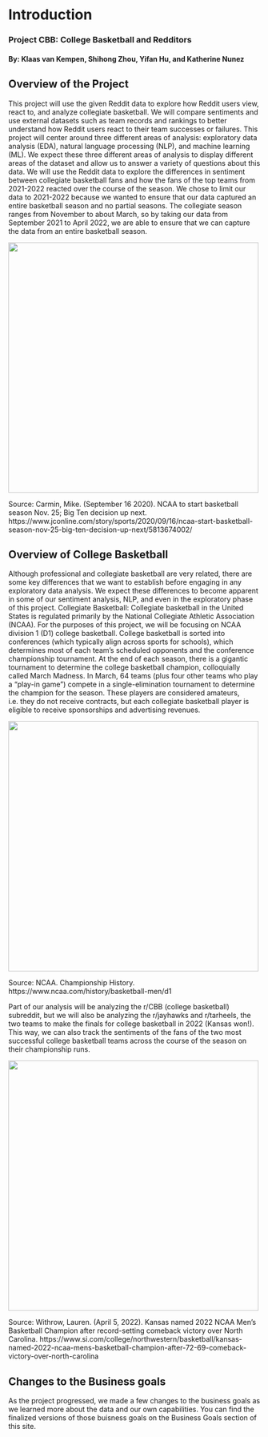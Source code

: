 # Introduction

### Project CBB: College Basketball and Redditors
#### By: Klaas van Kempen, Shihong Zhou, Yifan Hu, and Katherine Nunez

## Overview of the Project

This project will use the given Reddit data to explore how Reddit users view, react to, and analyze collegiate basketball. We will compare sentiments and use external datasets such as team records and rankings to better understand how Reddit users react to their team successes or failures.
This project will center around three different areas of analysis: exploratory data analysis (EDA), natural language processing (NLP), and machine learning (ML). We expect these three different areas of analysis to display different areas of the dataset and allow us to answer a variety of questions about this data.
We will use the Reddit data to explore the differences in sentiment between collegiate basketball fans and how the fans of the top teams from 2021-2022 reacted over the course of the season. We chose to limit our data to 2021-2022 because we wanted to ensure that our data captured an entire basketball season and no partial seasons. The collegiate season ranges from November to about March, so by taking our data from September 2021 to April 2022, we are able to ensure that we can capture the data from an entire basketball season.

::: {#fig-table1 layout-nrow=1}

![](../data/plots/intro1.jpeg){fig-align="center" width="500"}

Source: Carmin, Mike. (September 16 2020). NCAA to start basketball season Nov. 25; Big Ten decision up next. https://www.jconline.com/story/sports/2020/09/16/ncaa-start-basketball-season-nov-25-big-ten-decision-up-next/5813674002/
:::

## Overview of College Basketball

Although professional and collegiate basketball are very related, there are some key differences that we want to establish before engaging in any exploratory data analysis. We expect these differences to become apparent in some of our sentiment analysis, NLP, and even in the exploratory phase of this project.
Collegiate Basketball: Collegiate basketball in the United States is regulated primarily by the National Collegiate Athletic Association (NCAA). For the purposes of this project, we will be focusing on NCAA division 1 (D1) college basketball. College basketball is sorted into conferences (which typically align across sports for schools), which determines most of each team’s scheduled opponents and the conference championship tournament. At the end of each season, there is a gigantic tournament to determine the college basketball champion, colloquially called March Madness. In March, 64 teams (plus four other teams who play a “play-in game”) compete in a single-elimination tournament to determine the champion for the season. These players are considered amateurs, i.e. they do not receive contracts, but each collegiate basketball player is eligible to receive sponsorships and advertising revenues.

::: {#fig-table2 layout-nrow=1}

![](../data/plots/intro2.jpeg){fig-align="center" width="500"}

Source: NCAA. Championship History. https://www.ncaa.com/history/basketball-men/d1 
:::

Part of our analysis will be analyzing the r/CBB (college basketball) subreddit, but we will also be analyzing the r/jayhawks and r/tarheels, the two teams to make the finals for college basketball in 2022 (Kansas won!). This way, we can also track the sentiments of the fans of the two most successful college basketball teams across the course of the season on their championship runs.

::: {#fig-table3 layout-nrow=1}

![](../data/plots/intro3.jpeg){fig-align="center" width="500"}

Source: Withrow, Lauren. (April 5, 2022). Kansas named 2022 NCAA Men's Basketball Champion after record-setting comeback victory over North Carolina. https://www.si.com/college/northwestern/basketball/kansas-named-2022-ncaa-mens-basketball-champion-after-72-69-comeback-victory-over-north-carolina
:::

## Changes to the Business goals

As the project progressed, we made a few changes to the business goals as we learned more about the data and our own capabilities. You can find the finalized versions of those buisness goals on the Business Goals section of this site.
